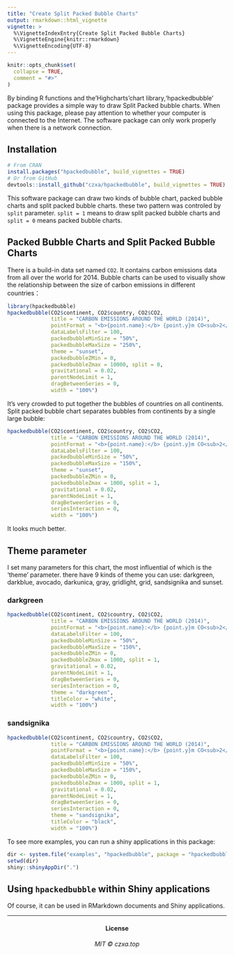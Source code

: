 ```yaml
---
title: "Create Split Packed Bubble Charts"
output: rmarkdown::html_vignette
vignette: >
  %\VignetteIndexEntry{Create Split Packed Bubble Charts}
  %\VignetteEngine{knitr::rmarkdown}
  %\VignetteEncoding{UTF-8}
---
```


```r
knitr::opts_chunk$set(
  collapse = TRUE,
  comment = "#>"
)
```

By binding R functions and the'Highcharts'chart library,'hpackedbubble' package provides a simple way to draw Split Packed bubble charts. When using this package, please pay attention to whether your computer is connected to the Internet. The software package can only work properly when there is a network connection.

## Installation

```r 
# From CRAN
install.packages("hpackedbubble", build_vignettes = TRUE)
# Or from GitHub
devtools::install_github("czxa/hpackedbubble", build_vignettes = TRUE)
```

This software package can draw two kinds of bubble chart, packed bubble charts and split packed bubble charts. these two pattern was controled by `split` parameter. `split = 1` means to draw split packed bubble charts and `split = 0` means packed bubble charts. 

## Packed Bubble Charts and Split Packed Bubble Charts

There is a build-in data set named `CO2`. It contains carbon emissions data from all over the world for 2014. Bubble charts can be used to visually show the relationship between the size of carbon emissions in different countries：

```r
library(hpackedbubble)
hpackedbubble(CO2$continent, CO2$country, CO2$CO2,
              title = "CARBON EMISSIONS AROUND THE WORLD (2014)",
              pointFormat = "<b>{point.name}:</b> {point.y}m CO<sub>2</sub>",
              dataLabelsFilter = 100,
              packedbubbleMinSize = "50%",
              packedbubbleMaxSize = "250%",
              theme = "sunset",
              packedbubbleZMin = 0,
              packedbubbleZmax = 10000, split = 0,
              gravitational = 0.02,
              parentNodeLimit = 1,
              dragBetweenSeries = 0,
              width = "100%")
```

It's very crowded to put together the bubbles of countries on all continents. Split packed bubble chart separates bubbles from continents by a single large bubble: 

```r
hpackedbubble(CO2$continent, CO2$country, CO2$CO2,
              title = "CARBON EMISSIONS AROUND THE WORLD (2014)",
              pointFormat = "<b>{point.name}:</b> {point.y}m CO<sub>2</sub>",
              dataLabelsFilter = 100,
              packedbubbleMinSize = "50%",
              packedbubbleMaxSize = "150%",
              theme = "sunset",
              packedbubbleZMin = 0,
              packedbubbleZmax = 1000, split = 1,
              gravitational = 0.02,
              parentNodeLimit = 1,
              dragBetweenSeries = 0,
              seriesInteraction = 0,
              width = "100%")
```


It looks much better. 

## Theme parameter

I set many parameters for this chart, the most influential of which is the 'theme' parameter. there have 9 kinds of theme you can use: darkgreen, darkblue, avocado, darkunica, gray, gridlight, grid, sandsignika and sunset. 

### darkgreen

```r
hpackedbubble(CO2$continent, CO2$country, CO2$CO2,
              title = "CARBON EMISSIONS AROUND THE WORLD (2014)",
              pointFormat = "<b>{point.name}:</b> {point.y}m CO<sub>2</sub>",
              dataLabelsFilter = 100,
              packedbubbleMinSize = "50%",
              packedbubbleMaxSize = "150%",
              packedbubbleZMin = 0,
              packedbubbleZmax = 1000, split = 1,
              gravitational = 0.02,
              parentNodeLimit = 1,
              dragBetweenSeries = 0,
              seriesInteraction = 0,
              theme = "darkgreen",
              titleColor = "white",
              width = "100%")
```

### sandsignika

```r
hpackedbubble(CO2$continent, CO2$country, CO2$CO2,
              title = "CARBON EMISSIONS AROUND THE WORLD (2014)",
              pointFormat = "<b>{point.name}:</b> {point.y}m CO<sub>2</sub>",
              dataLabelsFilter = 100,
              packedbubbleMinSize = "50%",
              packedbubbleMaxSize = "150%",
              packedbubbleZMin = 0,
              packedbubbleZmax = 1000, split = 1,
              gravitational = 0.02,
              parentNodeLimit = 1,
              dragBetweenSeries = 0,
              seriesInteraction = 0,
              theme = "sandsignika",
              titleColor = "black",
              width = "100%")
```


To see more examples, you can run a shiny applications in this package:

```r
dir <- system.file("examples", "hpackedbubble", package = "hpackedbubble")
setwd(dir)
shiny::shinyAppDir(".")
```

## Using `hpackedbubble` within Shiny applications

Of course, it can be used in RMarkdown documents and Shiny applications.

------------

<h4 align="center">

License

</h4>

<h6 align="center">

MIT © czxa.top

</h6>


